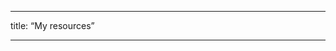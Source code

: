 ------------------------------------------------------------------------

title: "My resources"

------------------------------------------------------------------------
